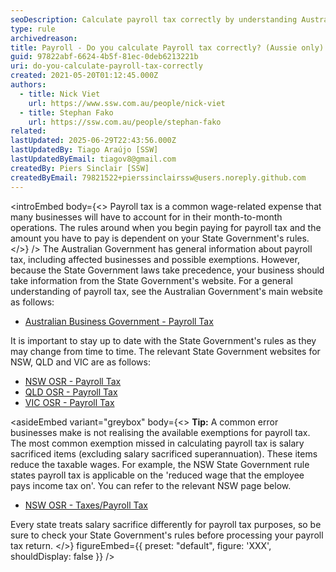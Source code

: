 ```yaml
---
seoDescription: Calculate payroll tax correctly by understanding Australian government rules and state-specific exemptions, avoiding common errors and staying up to date with changes.
type: rule
archivedreason:
title: Payroll - Do you calculate Payroll tax correctly? (Aussie only)
guid: 97822abf-6624-4b5f-81ec-0deb6213221b
uri: do-you-calculate-payroll-tax-correctly
created: 2021-05-20T01:12:45.000Z
authors:
  - title: Nick Viet
    url: https://www.ssw.com.au/people/nick-viet
  - title: Stephan Fako
    url: https://ssw.com.au/people/stephan-fako
related:
lastUpdated: 2025-06-29T22:43:56.000Z
lastUpdatedBy: Tiago Araújo [SSW]
lastUpdatedByEmail: tiagov8@gmail.com
createdBy: Piers Sinclair [SSW]
createdByEmail: 79821522+pierssinclairssw@users.noreply.github.com
---
```


<introEmbed
  body={<>
Payroll tax is a common wage-related expense that many businesses will have to account for in their month-to-month operations.
The rules around when you begin paying for payroll tax and the amount you have to pay is dependent on your State Government's rules.
  </>}
/>
The Australian Government has general information about payroll tax, including affected businesses and possible exemptions. However, because the State Government laws take precedence, your business should take information from the State Government's website. For a general understanding of payroll tax, see the Australian Government's main website as follows:

* [Australian Business Government - Payroll Tax](https://business.gov.au/finance/tax/payroll-tax)

It is important to stay up to date with the State Government's rules as they may change from time to time. The relevant State Government websites for NSW, QLD and VIC are as follows:

* [NSW OSR - Payroll Tax](https://www.revenue.nsw.gov.au/taxes-duties-levies-royalties/payroll-tax)
* [QLD OSR - Payroll Tax](https://www.business.qld.gov.au/running-business/employing/payroll-tax)
* [VIC OSR - Payroll Tax](https://www.sro.vic.gov.au/payroll-tax)

<asideEmbed
  variant="greybox"
  body={<>
    **Tip:** A common error businesses make is not realising the available exemptions for payroll tax. The most common exemption missed in calculating payroll tax is salary sacrificed items (excluding salary sacrificed superannuation). These items reduce the taxable wages. For example, the NSW State Government rule states payroll tax is applicable on the 'reduced wage that the employee pays income tax on'. You can refer to the relevant NSW page below.

* [NSW OSR - Taxes/Payroll Tax](https://www.revenue.nsw.gov.au/taxes-duties-levies-royalties/payroll-tax/industry-specific-guidance/information-technology#heading2)

Every state treats salary sacrifice differently for payroll tax purposes, so be sure to check your State Government's rules before processing your payroll tax return.
  </>}
  figureEmbed={{
    preset: "default",
    figure: 'XXX',
    shouldDisplay: false
  }}
/>
